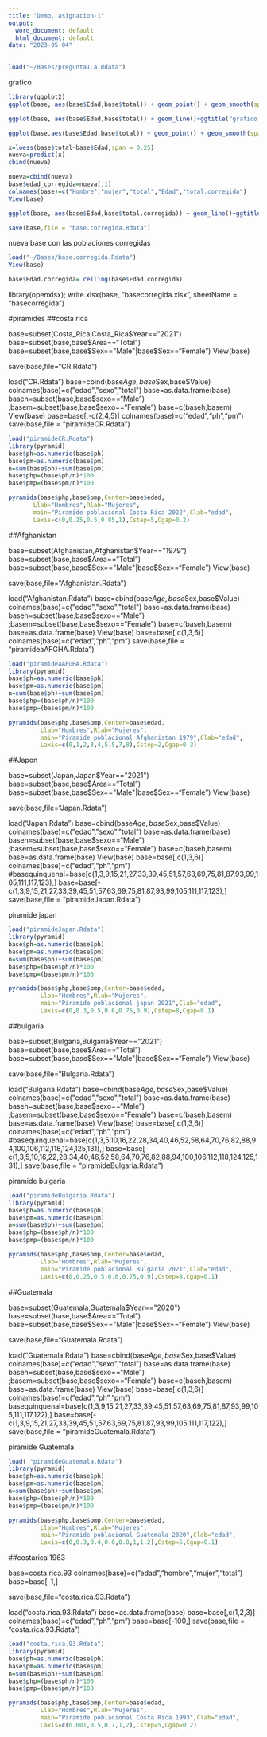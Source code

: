 ```yaml
---
title: "Demo. asignacion-1"
output:
  word_document: default
  html_document: default
date: "2023-05-04"
---
```


```r
load("~/Bases/pregunta1.a.Rdata")
```

grafico
```r
library(ggplot2)
ggplot(base, aes(base$Edad,base$total)) + geom_point() + geom_smooth(span=0.3, se=FALSE)+ggtitle("grafico 1")
```

```r

ggplot(base, aes(base$Edad,base$total)) + geom_line()+ggtitle("grafico 2")
```

```r
ggplot(base,aes(base$Edad,base$total)) + geom_point() + geom_smooth(span=0.9, se=FALSE) + ggtitle("grafico 3")
```

```r
x=loess(base$total~base$Edad,span = 0.25)
nueva=predict(x)
cbind(nueva)
```

```r
nueva=cbind(nueva)
base$edad_corregida=nueva[,1]
colnames(base)=c("Hombre","mujer","total","Edad","total.corregida")
View(base)
```

```r
ggplot(base, aes(base$Edad,base$total.corregida)) + geom_line()+ggtitle("grafico 3 total edad corregida")
```
```r
save(base,file = "base.corregida.Rdata")
```

nueva base con las poblaciones corregidas
```r
load("~/Bases/base.corregida.Rdata")
View(base)
```


```r
base$Edad.corregida= ceiling(base$Edad.corregida)
```


library(openxlsx); write.xlsx(base, "basecorregida.xlsx", sheetName = "basecorregida")


#piramides
##costa rica

base=subset(Costa_Rica,Costa_Rica$Year=="2021")
base=subset(base,base$Area=="Total")
base=subset(base,base$Sex=="Male"|base$Sex=="Female")
View(base)

save(base,file="CR.Rdata")



load("CR.Rdata")
base=cbind(base$Age,base$Sex,base$Value)
colnames(base)=c("edad","sexo","total")
base=as.data.frame(base)
baseh=subset(base,base$sexo=="Male") ;basem=subset(base,base$sexo=="Female")
base=c(baseh,basem)
View(base)
base=base[,-c(2,4,5)]
colnames(base)=c("edad","ph","pm")
save(base,file = "piramideCR.Rdata")


```r
load("piramideCR.Rdata")
library(pyramid)
base$ph=as.numeric(base$ph)
base$pm=as.numeric(base$pm)
n=sum(base$ph)+sum(base$pm)
base$php=(base$ph/n)*100
base$pmp=(base$pm/n)*100

pyramids(base$php,base$pmp,Center=base$edad,
       Llab="Hombres",Rlab="Mujeres",
       main="Piramide poblacional Costa Rica 2022",Clab="edad",
       Laxis=c(0,0.25,0.5,0.85,1),Cstep=5,Cgap=0.2)
```

##Afghanistan

base=subset(Afghanistan,Afghanistan$Year=="1979")
base=subset(base,base$Area=="Total")
base=subset(base,base$Sex=="Male"|base$Sex=="Female")
View(base)



save(base,file="Afghanistan.Rdata")



load("Afghanistan.Rdata")
base=cbind(base$Age,base$Sex,base$Value)
colnames(base)=c("edad","sexo","total")
base=as.data.frame(base)
baseh=subset(base,base$sexo=="Male") ;basem=subset(base,base$sexo=="Female")
base=c(baseh,basem)
base=as.data.frame(base)
View(base)
base=base[,c(1,3,6)]
colnames(base)=c("edad","ph","pm")
save(base,file = "piramideaAFGHA.Rdata")


```r
load("piramideaAFGHA.Rdata")
library(pyramid)
base$ph=as.numeric(base$ph)
base$pm=as.numeric(base$pm)
n=sum(base$ph)+sum(base$pm)
base$php=(base$ph/n)*100
base$pmp=(base$pm/n)*100

pyramids(base$php,base$pmp,Center=base$edad,
         Llab="Hombres",Rlab="Mujeres",
         main="Piramide poblacional Afghanistan 1979",Clab="edad",
         Laxis=c(0,1,2,3,4,5.5,7,8),Cstep=2,Cgap=0.3)
```

##Japon

base=subset(Japan,Japan$Year=="2021")
base=subset(base,base$Area=="Total")
base=subset(base,base$Sex=="Male"|base$Sex=="Female")
View(base)



save(base,file="Japan.Rdata")




load("Japan.Rdata")
base=cbind(base$Age,base$Sex,base$Value)
colnames(base)=c("edad","sexo","total")
base=as.data.frame(base)
baseh=subset(base,base$sexo=="Male") ;basem=subset(base,base$sexo=="Female")
base=c(baseh,basem)
base=as.data.frame(base)
View(base)
base=base[,c(1,3,6)]
colnames(base)=c("edad","ph","pm")
#basequinquenal=base[c(1,3,9,15,21,27,33,39,45,51,57,63,69,75,81,87,93,99,105,111,117,123),]
base=base[-c(1,3,9,15,21,27,33,39,45,51,57,63,69,75,81,87,93,99,105,111,117,123),]
save(base,file = "piramideJapan.Rdata")


piramide japan
```r
load("piramideJapan.Rdata")
library(pyramid)
base$ph=as.numeric(base$ph)
base$pm=as.numeric(base$pm)
n=sum(base$ph)+sum(base$pm)
base$php=(base$ph/n)*100
base$pmp=(base$pm/n)*100

pyramids(base$php,base$pmp,Center=base$edad,
         Llab="Hombres",Rlab="Mujeres",
         main="Piramide poblacional japan 2021",Clab="edad",
         Laxis=c(0,0.3,0.5,0.6,0.75,0.9),Cstep=8,Cgap=0.1)
```

##bulgaria

base=subset(Bulgaria,Bulgaria$Year=="2021")
base=subset(base,base$Area=="Total")
base=subset(base,base$Sex=="Male"|base$Sex=="Female")
View(base)



save(base,file="Bulgaria.Rdata")




load("Bulgaria.Rdata")
base=cbind(base$Age,base$Sex,base$Value)
colnames(base)=c("edad","sexo","total")
base=as.data.frame(base)
baseh=subset(base,base$sexo=="Male") ;basem=subset(base,base$sexo=="Female")
base=c(baseh,basem)
base=as.data.frame(base)
View(base)
base=base[,c(1,3,6)]
colnames(base)=c("edad","ph","pm")
#basequinquenal=base[c(1,3,5,10,16,22,28,34,40,46,52,58,64,70,76,82,88,94,100,106,112,118,124,125,131),]
base=base[-c(1,3,5,10,16,22,28,34,40,46,52,58,64,70,76,82,88,94,100,106,112,118,124,125,131),]
save(base,file = "piramideBulgaria.Rdata")


piramide bulgaria
```r
load("piramideBulgaria.Rdata")
library(pyramid)
base$ph=as.numeric(base$ph)
base$pm=as.numeric(base$pm)
n=sum(base$ph)+sum(base$pm)
base$php=(base$ph/n)*100
base$pmp=(base$pm/n)*100

pyramids(base$php,base$pmp,Center=base$edad,
         Llab="Hombres",Rlab="Mujeres",
         main="Piramide poblacional Bulgaria 2021",Clab="edad",
         Laxis=c(0,0.25,0.5,0.6,0.75,0.9),Cstep=8,Cgap=0.1)
```

##Guatemala

base=subset(Guatemala,Guatemala$Year=="2020")
base=subset(base,base$Area=="Total")
base=subset(base,base$Sex=="Male"|base$Sex=="Female")
View(base)



save(base,file="Guatemala.Rdata")



load("Guatemala.Rdata")
base=cbind(base$Age,base$Sex,base$Value)
colnames(base)=c("edad","sexo","total")
base=as.data.frame(base)
baseh=subset(base,base$sexo=="Male") ;basem=subset(base,base$sexo=="Female")
base=c(baseh,basem)
base=as.data.frame(base)
View(base)
base=base[,c(1,3,6)]
colnames(base)=c("edad","ph","pm")
basequinquenal=base[c(1,3,9,15,21,27,33,39,45,51,57,63,69,75,81,87,93,99,105,111,117,122),]
base=base[-c(1,3,9,15,21,27,33,39,45,51,57,63,69,75,81,87,93,99,105,111,117,122),]
save(base,file = "piramideGuatemala.Rdata")


piramide Guatemala
```r
load( "piramideGuatemala.Rdata")
library(pyramid)
base$ph=as.numeric(base$ph)
base$pm=as.numeric(base$pm)
n=sum(base$ph)+sum(base$pm)
base$php=(base$ph/n)*100
base$pmp=(base$pm/n)*100

pyramids(base$php,base$pmp,Center=base$edad,
         Llab="Hombres",Rlab="Mujeres",
         main="Piramide poblacional Guatemala 2020",Clab="edad",
         Laxis=c(0,0.3,0.4,0.6,0.8,1,1.2),Cstep=5,Cgap=0.1)
```
##costarica 1963


base=costa.rica.93
colnames(base)=c("edad","hombre","mujer","total")
base=base[-1,]



save(base,file="costa.rica.93.Rdata")



load("costa.rica.93.Rdata")
base=as.data.frame(base)
base=base[,c(1,2,3)]
colnames(base)=c("edad","ph","pm")
base=base[-100,]
save(base,file = "costa.rica.93.Rdata")


```r
load("costa.rica.93.Rdata")
library(pyramid)
base$ph=as.numeric(base$ph)
base$pm=as.numeric(base$pm)
n=sum(base$ph)+sum(base$pm)
base$php=(base$ph/n)*100
base$pmp=(base$pm/n)*100

pyramids(base$php,base$pmp,Center=base$edad,
         Llab="Hombres",Rlab="Mujeres",
         main="Piramide poblacional Costa Rica 1993",Clab="edad",
         Laxis=c(0.001,0.5,0.7,1,2),Cstep=5,Cgap=0.2)
```



